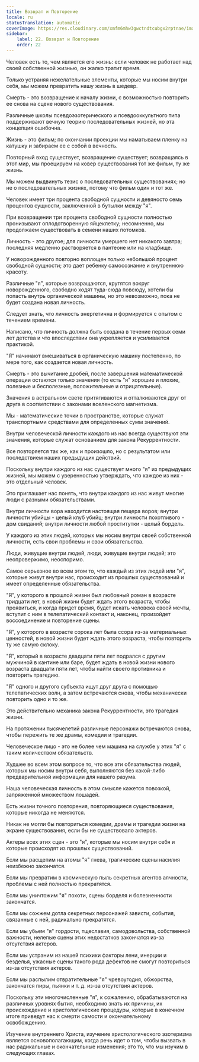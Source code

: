 ```yaml
---
title: Возврат и Повторение
locale: ru
statusTranslation: automatic
coverImage: https://res.cloudinary.com/xmfm6mhw3gwctndtcubgx2rptnae/image/upload/v1741354419/small_cover_la_gran_rebelion_28716e29d2.webp
sidebar:
    label: 22. Возврат и Повторение
    order: 22
---
```

Человек есть то, чем является его жизнь: если человек не работает над своей собственной жизнью, он жалко тратит время.

Только устраняя нежелательные элементы, которые мы носим внутри себя, мы можем превратить нашу жизнь в шедевр.

Смерть - это возвращение к началу жизни, с возможностью повторить ее снова на сцене нового существования.

Различные школы псевдоэзотерического и псевдооккультного типа поддерживают вечную теорию последовательных жизней, но эта концепция ошибочна.

Жизнь - это фильм; по окончании проекции мы наматываем пленку на катушку и забираем ее с собой в вечность.

Повторный вход существует, возвращение существует; возвращаясь в этот мир, мы проецируем на ковер существования тот же фильм, ту же жизнь.

Мы можем выдвинуть тезис о последовательных существованиях; но не о последовательных жизнях, потому что фильм один и тот же.

Человек имеет три процента свободной сущности и девяносто семь процентов сущности, заключенной в бутылки между "я".

При возвращении три процента свободной сущности полностью пронизывают оплодотворенную яйцеклетку; несомненно, мы продолжаем существовать в семени наших потомков.

Личность - это другое; для личности умершего нет никакого завтра; последняя медленно растворяется в пантеоне или на кладбище.

У новорожденного повторно воплощен только небольшой процент свободной сущности; это дает ребенку самосознание и внутреннюю красоту.

Различные "я", которые возвращаются, крутятся вокруг новорожденного, свободно ходят туда-сюда повсюду, хотели бы попасть внутрь органической машины, но это невозможно, пока не будет создана новая личность.

Следует знать, что личность энергетична и формируется с опытом с течением времени.

Написано, что личность должна быть создана в течение первых семи лет детства и что впоследствии она укрепляется и усиливается практикой.

"Я" начинают вмешиваться в органическую машину постепенно, по мере того, как создается новая личность.

Смерть - это вычитание дробей, после завершения математической операции остаются только значения (то есть "я" хорошие и плохие, полезные и бесполезные, положительные и отрицательные).

Значения в астральном свете притягиваются и отталкиваются друг от друга в соответствии с законами вселенского магнетизма.

Мы - математические точки в пространстве, которые служат транспортными средствами для определенных сумм значений.

Внутри человеческой личности каждого из нас всегда существуют эти значения, которые служат основанием для закона Рекуррентности.

Все повторяется так же, как и произошло, но с результатом или последствием наших предыдущих действий.

Поскольку внутри каждого из нас существует много "я" из предыдущих жизней, мы можем с уверенностью утверждать, что каждое из них - это отдельный человек.

Это приглашает нас понять, что внутри каждого из нас живут многие люди с разными обязательствами.

Внутри личности вора находится настоящая пещера воров; внутри личности убийцы - целый клуб убийц; внутри личности похотливого - дом свиданий; внутри личности любой проститутки - целый бордель.

У каждого из этих людей, которых мы носим внутри своей собственной личности, есть свои проблемы и свои обязательства.

Люди, живущие внутри людей, люди, живущие внутри людей; это неопровержимо, неоспоримо.

Самое серьезное во всем этом то, что каждый из этих людей или "я", которые живут внутри нас, происходит из прошлых существований и имеет определенные обязательства.

"Я", у которого в прошлой жизни был любовный роман в возрасте тридцати лет, в новой жизни будет ждать этого возраста, чтобы проявиться, и когда придет время, будет искать человека своей мечты, вступит с ним в телепатический контакт и, наконец, произойдет воссоединение и повторение сцены.

"Я", у которого в возрасте сорока лет была ссора из-за материальных ценностей, в новой жизни будет ждать этого возраста, чтобы повторить ту же самую склоку.

"Я", который в возрасте двадцати пяти лет подрался с другим мужчиной в кантине или баре, будет ждать в новой жизни нового возраста двадцати пяти лет, чтобы найти своего противника и повторить трагедию.

"Я" одного и другого субъекта ищут друг друга с помощью телепатических волн, а затем встречаются снова, чтобы механически повторить одно и то же.

Это действительно механика закона Рекуррентности, это трагедия жизни.

На протяжении тысячелетий различные персонажи встречаются снова, чтобы пережить те же драмы, комедии и трагедии.

Человеческое лицо - это не более чем машина на службе у этих "я" с таким количеством обязательств.

Худшее во всем этом вопросе то, что все эти обязательства людей, которых мы носим внутри себя, выполняются без какой-либо предварительной информации для нашего разума.

Наша человеческая личность в этом смысле кажется повозкой, запряженной множеством лошадей.

Есть жизни точного повторения, повторяющиеся существования, которые никогда не меняются.

Никак не могли бы повториться комедии, драмы и трагедии жизни на экране существования, если бы не существовало актеров.

Актеры всех этих сцен - это "я", которые мы носим внутри себя и которые происходят из прошлых существований.

Если мы расщепим на атомы "я" гнева, трагические сцены насилия неизбежно закончатся.

Если мы превратим в космическую пыль секретных агентов алчности, проблемы с ней полностью прекратятся.

Если мы уничтожим "я" похоти, сцены борделя и болезненности закончатся.

Если мы сожжем дотла секретных персонажей зависти, события, связанные с ней, радикально прекратятся.

Если мы убьем "я" гордости, тщеславия, самодовольства, собственной важности, нелепые сцены этих недостатков закончатся из-за отсутствия актеров.

Если мы устраним из нашей психики факторы лени, инерции и безделья, ужасные сцены такого рода дефектов не смогут повториться из-за отсутствия актеров.

Если мы распылим отвратительные "я" чревоугодия, обжорства, закончатся пиры, пьянки и т. д. из-за отсутствия актеров.

Поскольку эти многочисленные "я", к сожалению, обрабатываются на различных уровнях бытия, необходимо знать их причины, их происхождение и христологические процедуры, которые в конечном итоге приведут нас к смерти самости и окончательному освобождению.

Изучение внутреннего Христа, изучение христологического эзотеризма является основополагающим, когда речь идет о том, чтобы вызвать в нас радикальные и окончательные изменения; это то, что мы изучим в следующих главах.

